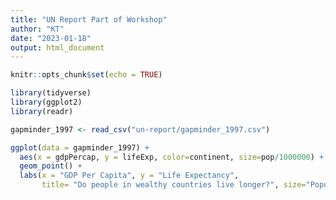 ```yaml
---
title: "UN Report Part of Workshop"
author: "KT"
date: "2023-01-18"
output: html_document
---
```


```r
knitr::opts_chunk$set(echo = TRUE)
```

```r
library(tidyverse)
library(ggplot2)
library(readr)
```

```r
gapminder_1997 <- read_csv("un-report/gapminder_1997.csv")

```

```r
ggplot(data = gapminder_1997) + 
  aes(x = gdpPercap, y = lifeExp, color=continent, size=pop/1000000) +
  geom_point() +
  labs(x = "GDP Per Capita", y = "Life Expectancy",
       title= "Do people in wealthy countries live longer?", size="Population (in millions)")
```
```r

```

